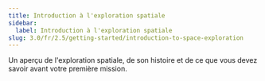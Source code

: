 ```yaml
---
title: Introduction à l'exploration spatiale
sidebar:
  label: Introduction à l'exploration spatiale
slug: 3.0/fr/2.5/getting-started/introduction-to-space-exploration
---
```


Un aperçu de l'exploration spatiale, de son histoire et de ce que vous devez savoir avant votre première mission.
